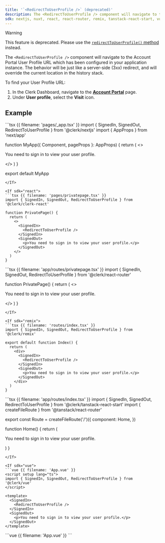 ```yaml
---
title: '`<RedirectToUserProfile />` (deprecated)'
description: The <RedirectToUserProfile /> component will navigate to the user profile URL which has been configured in your application instance. The behavior will be just like a server-side (3xx) redirect, and will override the current location in the history stack.
sdk: nextjs, nuxt, react, react-router, remix, tanstack-react-start, vue
---
```


> [!WARNING]
> This feature is deprecated. Please use the [`redirectToUserProfile()` method](/docs/references/javascript/clerk#redirect-to-user-profile) instead.

The `<RedirectToUserProfile />` component will navigate to the Account Portal User Profile URL which has been configured in your application instance. The behavior will be just like a server-side (3xx) redirect, and will override the current location in the history stack.

To find your User Profile URL:

1. In the Clerk Dashboard, navigate to the [**Account Portal**](https://dashboard.clerk.com/last-active?path=account-portal) page.
1. Under **User profile**, select the **Visit** icon.

## Example

<If sdk="nextjs">
  ```tsx {{ filename: 'pages/_app.tsx' }}
  import { SignedIn, SignedOut, RedirectToUserProfile } from '@clerk/nextjs'
  import { AppProps } from 'next/app'

  function MyApp({ Component, pageProps }: AppProps) {
    return (
      <>
        <SignedIn>
          <RedirectToUserProfile />
        </SignedIn>
        <SignedOut>
          <p>You need to sign in to view your user profile.</p>
        </SignedOut>
      </>
    )
  }

  export default MyApp
  ```
</If>

<If sdk="react">
  ```tsx {{ filename: 'pages/privatepage.tsx' }}
  import { SignedIn, SignedOut, RedirectToUserProfile } from '@clerk/clerk-react'

  function PrivatePage() {
    return (
      <>
        <SignedIn>
          <RedirectToUserProfile />
        </SignedIn>
        <SignedOut>
          <p>You need to sign in to view your user profile.</p>
        </SignedOut>
      </>
    )
  }
  ```
</If>

<If sdk="react-router">
  ```tsx {{ filename: 'app/routes/privatepage.tsx' }}
  import { SignedIn, SignedOut, RedirectToUserProfile } from '@clerk/react-router'

  function PrivatePage() {
    return (
      <>
        <SignedIn>
          <RedirectToUserProfile />
        </SignedIn>
        <SignedOut>
          <p>You need to sign in to view your user profile.</p>
        </SignedOut>
      </>
    )
  }
  ```
</If>

<If sdk="remix">
  ```tsx {{ filename: 'routes/index.tsx' }}
  import { SignedIn, SignedOut, RedirectToUserProfile } from '@clerk/remix'

  export default function Index() {
    return (
      <div>
        <SignedIn>
          <RedirectToUserProfile />
        </SignedIn>
        <SignedOut>
          <p>You need to sign in to view your user profile.</p>
        </SignedOut>
      </div>
    )
  }
  ```
</If>

<If sdk="tanstack-react-start">
  ```tsx {{ filename: 'app/routes/index.tsx' }}
  import { SignedIn, SignedOut, RedirectToUserProfile } from '@clerk/tanstack-react-start'
  import { createFileRoute } from '@tanstack/react-router'

  export const Route = createFileRoute('/')({
    component: Home,
  })

  function Home() {
    return (
      <div>
        <SignedIn>
          <RedirectToUserProfile />
        </SignedIn>
        <SignedOut>
          <p>You need to sign in to view your user profile.</p>
        </SignedOut>
      </div>
    )
  }
  ```
</If>

<If sdk="vue">
  ```vue {{ filename: 'App.vue' }}
  <script setup lang="ts">
  import { SignedIn, SignedOut, RedirectToUserProfile } from '@clerk/vue'
  </script>

  <template>
    <SignedIn>
      <RedirectToUserProfile />
    </SignedIn>
    <SignedOut>
      <p>You need to sign in to view your user profile.</p>
    </SignedOut>
  </template>
  ```
</If>

<If sdk="nuxt">
  ```vue {{ filename: 'App.vue' }}
  <script setup lang="ts">
  // Components are automatically imported
  </script>

  <template>
    <SignedIn>
      <RedirectToUserProfile />
    </SignedIn>
    <SignedOut>
      <p>You need to sign in to view your user profile.</p>
    </SignedOut>
  </template>
  ```
</If>
